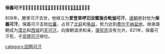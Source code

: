 {{unreferenced|time=2012-2-17}}
'''保義可汗'''（{{bd||？|821年|catIdx=X}}），𨁂跌氏，是[[回鹘|回鹘]]的第九任可汗，[[滕里可汗|滕里可汗]]之子。

808年，滕里可汗去世，他继立为'''爱登里啰汩没蜜施合毗伽可汗'''。[[唐朝|唐朝]]册封他为'''保義可汗'''。保義可汗击败[[吐蕃|吐蕃]]，占领了[[北庭|北庭]]和[[龟兹|龟兹]]，势力达到[[费尔干纳盆地|费尔干纳盆地]]，继承唐朝成为[[漠北|漠北]]和[[西域|西域]]的[[天可汗|天可汗]]。向唐朝请求和亲，[[唐宪宗|唐宪宗]]没有允许。821年，保義可汗死，子[[崇德可汗|崇德可汗]]继位。

{{start box}}
{{s-before|[[滕里可汗|滕里可汗]]}}
{{s-title|[[回鹘可汗列表|回鹘可汗]]|808年—821年}}
{{s-after|[[崇德可汗|崇德可汗]]}}
{{end box}}

[[category:回鹘可汗|category:回鹘可汗]]